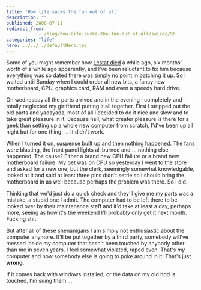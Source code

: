 ```yaml
---
title: 'How life sucks the fun out of all'
description: ""
published: 2008-07-11
redirect_from: 
            - /blog/how-life-sucks-the-fun-out-of-all/swizec/95
categories: "life"
hero: ../../../defaultHero.jpg
---
```

Some of you might remember how [Lestat died](http://swizec.com/index.php/mode=news/id=294) a while ago, six months&#x27; worth of a while ago apparently, and I&#x27;ve been reluctant to fix him because everything was so dated there was simply no point in patching it up. So I waited until Sunday when I could order all new bits, a fancy new motherboard, CPU, graphics card, RAM and even a speedy hard drive.

On wednesday all the parts arrived and in the evening I completely and totally neglected my girlfriend putting it all together. First I stripped out the old parts and yadayada, most of all I decided to do it nice and slow and to take great pleasure in it. Because hell, what greater pleasure is there for a geek than setting up a whole new computer from scratch, I&#x27;d&#x27;ve been up all night but for one thing. ... It didn&#x27;t work.

When I turned it on, suspense built up and then nothing happened. The fans were blasting, the front panel lights all burned and ... nothing else happened. The cause? Either a brand new CPU failure or a brand new motherboard failure. My bet was on CPU so yesterday I went to the store and asked for a new one, but the clerk, seemingly somewhat knowledgable, looked at it and said at least three pins didn&#x27;t settle so I should bring the motherboard in as well because perhaps the problem was there. So I did.

Thinking that we&#x27;d just do a quick check and they&#x27;ll give me my parts was a mistake, a stupid one I admit. The computer had to be left there to be looked over by their maintenance staff and it&#x27;d take at least a day, perhaps more, seeing as how it&#x27;s the weekend I&#x27;ll probably only get it next month. Fucking shit.

But after all of these shenanigans I am simply not enthusiastic about the computer anymore. It&#x27;ll be put together by a third party, somebody will&#x27;ve messed inside my computer that hasn&#x27;t been touched by anybody other than me in seven years. I feel somewhat violated, raped even. That&#x27;s _my_ computer and now somebody else is going to poke around in it! That&#x27;s just **wrong**.

If it comes back with windows installed, or the data on my old hdd is touched, I&#x27;m suing them ...
